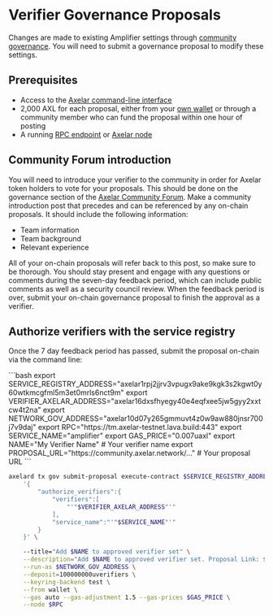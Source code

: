 # Verifier Governance Proposals

Changes are made to existing Amplifier settings through [community governance](/resources/community/community-pool-proposals). You will need to submit a governance proposal to modify these settings.

## Prerequisites

- Access to the [Axelar command-line interface](/learn/cli)
- 2,000 AXL for each proposal, either from your [own wallet](/resources/community/community-pool-proposals#create-a-local-wallet) or through a community member who can fund the proposal within one hour of posting
- A running [RPC endpoint](/resources/rpc/resources) or [Axelar node](/node/config-node)

## Community Forum introduction

You will need to introduce your verifier to the community in order for Axelar token holders to vote for your proposals. This should be done on the governance section of the [Axelar Community Forum](https://community.axelar.network/c/governance2/33). Make a community introduction post that precedes and can be referenced by any on-chain proposals. It should include the following information:

- Team information
- Team background
- Relevant experience

All of your on-chain proposals will refer back to this post, so make sure to be thorough. You should stay present and engage with any questions or comments during the seven-day feedback period, which can include public comments as well as a security council review. When the feedback period is over, submit your on-chain governance proposal to finish the approval as a verifier.

## Authorize verifiers with the service registry

Once the 7 day feedback period has passed, submit the proposal on-chain via the command line:

<tabs>
  <tab-item title="testnet">
    ```bash export
    SERVICE_REGISTRY_ADDRESS="axelar1rpj2jjrv3vpugx9ake9kgk3s2kgwt0y60wtkmcgfml5m3et0mrls6nct9m"
    export
    VERIFIER_AXELAR_ADDRESS="axelar16dxsfhyegy40e4eqfxee5jw5gyy2xxtcw4t2na"
    export NETWORK_GOV_ADDRESS="axelar10d07y265gmmuvt4z0w9aw880jnsr700j7v9daj"
    export RPC="https://tm.axelar-testnet.lava.build:443" export
    SERVICE_NAME="amplifier" export GAS_PRICE="0.007uaxl" export NAME="My
    Verifier Name" # Your verifier name export
    PROPOSAL_URL="https://community.axelar.network/..." # Your proposal URL ```
  </tab-item>
</tabs>

```bash
axelard tx gov submit-proposal execute-contract $SERVICE_REGISTRY_ADDRESS \
    '{
        "authorize_verifiers":{
            "verifiers":[
                "'"$VERIFIER_AXELAR_ADDRESS"'"
            ],
            "service_name":"'"$SERVICE_NAME"'"
        }
    }' \

    --title="Add $NAME to approved verifier set" \
    --description="Add $NAME to approved verifier set. Proposal Link: $PROPOSAL_URL" \
    --run-as $NETWORK_GOV_ADDRESS \
    --deposit=100000000uverifiers \
    --keyring-backend test \
    --from wallet \
    --gas auto --gas-adjustment 1.5 --gas-prices $GAS_PRICE \
    --node $RPC
```
